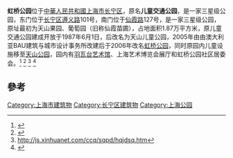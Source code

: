 '''虹桥公园'''位于[[中華人民共和國|中華人民共和國]][[上海市|上海市]][[长宁区|长宁区]]，原名'''儿童交通公园'''，是一家三星级公园，东门位于[[长宁区|长宁区]][[遵义路|遵义路]]101号，南门位于[[仙霞路|仙霞路]]127号，是一家三星级公园，原址最初为天山果园、葡萄园（旧称仙霞苗圃），占地面积1.87万平方米，原儿童交通公园建成开放于1987年6月1日，后改名为天山儿童公园，2005年由由澳大利亚BAU建筑与城市设计事务所改建后于2006年改名[[虹桥公园|虹桥公园]]，同时原园内儿童设施移至[[天山公园|天山公园]]，园内有[[羽瓦台艺术馆|羽瓦台艺术馆]]、上海艺术博览会展厅和虹桥公园社区居委会。<ref>{{cite web|url=http://sh.sina.com.cn/news/m/2020-03-17/detail-iimxxstf9636303.shtml|title=长宁除水霞公园外其他公园已恢复开放 开放时间表一览|website=sh.sina.com.cn}}</ref>
<ref>{{cite web|url=https://m.thepaper.cn/newsDetail_forward_6627966|title=绿意盎然！虹桥公园的春天来了！|website=m.thepaper.cn}}</ref>
<ref>http://js.xinhuanet.com/ccq/sqpd/hqjdsq.htm</ref>
<ref>{{cite web|url=http://newsxmwb.xinmin.cn/bnm/fbt/2018/01/21/31353469.html|title=上海151家“星级公园”全名单！“五星级”的公园你都去过吗？_发布台_新民网|website=newsxmwb.xinmin.cn}}</ref>

== 參考 ==
{{reflist}}
{{上海公園}}
[[Category:上海市建筑物|Category:上海市建筑物]]
[[Category:长宁区建筑物|Category:长宁区建筑物]]
[[Category:上海公园|Category:上海公园]]